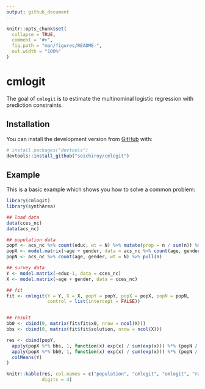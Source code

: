 ```yaml
---
output: github_document
---
```


<!-- README.md is generated from README.Rmd. Please edit that file -->

```r
knitr::opts_chunk$set(
  collapse = TRUE,
  comment = "#>",
  fig.path = "man/figures/README-",
  out.width = "100%"
)
```

# cmlogit

<!-- badges: start -->
<!-- badges: end -->

The goal of `cmlogit` is to estimate the multinominal logistic regression with
prediction constraints.

## Installation

You can install the development version from [GitHub](https://github.com/) with:

``` r
# install.packages("devtools")
devtools::install_github("soichiroy/cmlogit")
```
## Example

This is a basic example which shows you how to solve a common problem:

```r
library(cmlogit)
library(synthArea)
```

```r
## load data
data(cces_nc)
data(acs_nc)

## population data
popY <- acs_nc %>% count(educ, wt = N) %>% mutate(prop = n / sum(n)) %>% pull(prop)
popX <- model.matrix(~age + gender, data = acs_nc %>% count(age, gender, wt = N))
popN <- acs_nc %>% count(age, gender, wt = N) %>% pull(n)

## survey data
Y <- model.matrix(~educ-1, data = cces_nc)
X <- model.matrix(~age + gender, data = cces_nc)

## fit
fit <- cmlogit(Y = Y, X = X, popY = popY, popX = popX, popN = popN,
               control = list(intercept = FALSE))


## result
bb0 <- cbind(0, matrix(fit$fit$x0, nrow = ncol(X)))
bbs <- cbind(0, matrix(fit$fit$solution, nrow = ncol(X)))

res <- cbind(popY,
  apply(popX %*% bbs, 1, function(x) exp(x) / sum(exp(x))) %*% (popN / sum(popN)),
  apply(popX %*% bb0, 1, function(x) exp(x) / sum(exp(x))) %*% (popN / sum(popN)),
  colMeans(Y)
)

knitr::kable(res, col.names = c("population", "cmlogit", "emlogit", "raw prop."),
             digits = 4)

```
